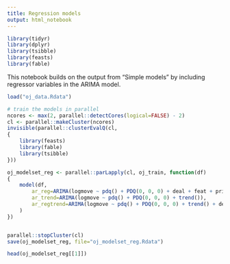 ```yaml
---
title: Regression models
output: html_notebook
---
```


```r
library(tidyr)
library(dplyr)
library(tsibble)
library(feasts)
library(fable)
```

This notebook builds on the output from "Simple models" by including regressor variables in the ARIMA model.

```r
load("oj_data.Rdata")

# train the models in parallel
ncores <- max(2, parallel::detectCores(logical=FALSE) - 2)
cl <- parallel::makeCluster(ncores)
invisible(parallel::clusterEvalQ(cl,
{
    library(feasts)
    library(fable)
    library(tsibble)
}))

oj_modelset_reg <- parallel::parLapply(cl, oj_train, function(df)
{
    model(df,
        ar_reg=ARIMA(logmove ~ pdq() + PDQ(0, 0, 0) + deal + feat + price + maxpricediff + profit),
        ar_trend=ARIMA(logmove ~ pdq() + PDQ(0, 0, 0) + trend()),
        ar_regtrend=ARIMA(logmove ~ pdq() + PDQ(0, 0, 0) + trend() + deal + feat + price + maxpricediff + profit)
    )
})


parallel::stopCluster(cl)
save(oj_modelset_reg, file="oj_modelset_reg.Rdata")

head(oj_modelset_reg[[1]])
```
